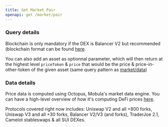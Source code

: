 ```yaml
---
title: Get Market Pair
openapi: get /market/pair
---
```


### Query details

Blockchain is only mandatory if the DEX is Balancer V2 but recommended (blockchain format can be found [here](/blockchains/intro-blockchains).

You can also add an asset as optionnal parameter, which will then return at the highest level `priceToken` & `price` that would be the price & price-in-other-token of the given asset (same query pattern as [market/data](api-reference/endpoint/get-the-market-metrics-for-any-asset))

### Data details

Price data is computed using Octopus, Mobula's market data engine. You can have a high-level overview of how it's computing DeFi prices [here](https://mirror.xyz/0x6483Ca5ac1EbC6eB08d36979d217db2572CbAad2/Lw8NSSjqR4JSzthKZQCfHLwD3NPGsuaAfHGMY1zi-WI).

Protocols covered right now includes: Uniswap V2 and all +800 forks, Uniswap V3 and all +30 forks, Balancer V2/V3 (and forks), TraderJoe 2.1, Camelot stableswaps & all SUI DEXes.
